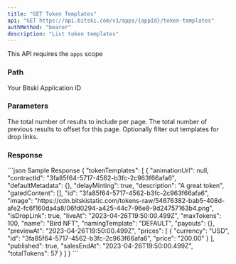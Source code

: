 ```yaml
---
title: "GET Token Templates"
api: "GET https://api.bitski.com/v1/apps/{appId}/token-templates"
authMethod: "bearer"
description: "List token templates"
---
```


<Note>This API requires the `apps` scope</Note>

### Path

<ParamField path="appId" type="string" required>
  Your Bitski Application ID
</ParamField>

### Parameters

<ParamField query="limit" type="number" optional>
  The total number of results to include per page.
</ParamField>

<ParamField query="offset" type="number" optional>
  The total number of previous results to offset for this page.
</ParamField>

<ParamField query="isDropLink" type="boolean" optional>
  Optionally filter out templates for drop links.
</ParamField>

### Response

<ResponseField name="tokenTemplate" type="Token Template object" required>
  <Expandable title="properties">
    <ResponseField name="id" type="string" required/>
    <ResponseField name="name" type="string"/>
    <ResponseField name="animationUrl" type="string"/>
    <ResponseField name="contractId" type="string" required/>
    <ResponseField name="defaultMetadata" type="object" required/>
    <ResponseField name="delayMinting" type="boolean" required/>
    <ResponseField name="description" type="string" required/>
    <ResponseField name="gatedContent" type="array" required/>
    <ResponseField name="image" type="string"/>
    <ResponseField name="isDroplink" type="boolean" required/>
    <ResponseField name="liveAt" type="string"/>
    <ResponseField name="maxTokens" type="number" required/>
    <ResponseField name="namingTemplate" type="string" required/>
    <ResponseField name="payouts" type="object" required/>
    <ResponseField name="previewAt" type="string" />
    <ResponseField name="prices" type="array" required/>
    <ResponseField name="published" type="boolean" required/>
    <ResponseField name="salesEndAt" type="string" />
    <ResponseField name="totalTokens" type="number" />
  </Expandable>
</ResponseField>

<ResponseExample>
```json Sample Response
{
  "tokenTemplates": [
    {
      "animationUrl": null,
      "contractId": "3fa85f64-5717-4562-b3fc-2c963f66afa6",
      "defaultMetadata": {},
      "delayMinting": true,
      "description": "A great token",
      "gatedContent": [],
      "id": "3fa85f64-5717-4562-b3fc-2c963f66afa6",
      "image": "https://cdn.bitskistatic.com/tokens-raw/54676382-bab5-408d-afe2-fc6f160da4a8/06fd0294-a425-44c7-96e8-9d24757163b4.png",
      "isDropLink": true,
      "liveAt": "2023-04-26T19:50:00.499Z",
      "maxTokens": 100,
      "name": "Bird NFT",
      "namingTemplate": "DEFAULT",
      "payouts": {},
      "previewAt": "2023-04-26T19:50:00.499Z",
      "prices": [
        {
          "currency": "USD",
          "id": "3fa85f64-5717-4562-b3fc-2c963f66afa6",
          "price": "200.00"
        }
      ],
      "published": true,
      "salesEndAt": "2023-04-26T19:50:00.499Z",
      "totalTokens": 57
    }
  ]
}
```
</ResponseExample>
